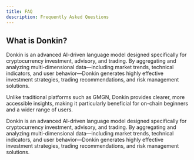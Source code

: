 ```yaml
---
title: FAQ
description: Frequently Asked Questions
---
```


## What is Donkin?

Donkin is an advanced AI-driven language model designed specifically for cryptocurrency investment, advisory, and trading. By aggregating and analyzing multi-dimensional data—including market trends, technical indicators, and user behavior—Donkin generates highly effective investment strategies, trading recommendations, and risk management solutions.

Unlike traditional platforms such as GMGN, Donkin provides clearer, more accessible insights, making it particularly beneficial for on-chain beginners and a wider range of users.

<Accordions type="single">
  <Accordion title="What is Donkin?">
    Donkin is an advanced AI-driven language model designed specifically for cryptocurrency investment, advisory, and trading. By aggregating and analyzing multi-dimensional data—including market trends, technical indicators, and user behavior—Donkin generates highly effective investment strategies, trading recommendations, and risk management solutions.
  </Accordion>
</Accordions>